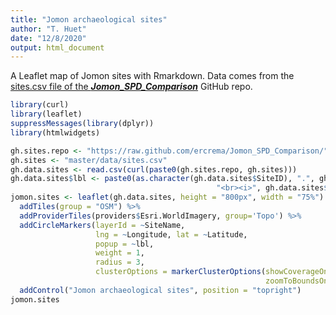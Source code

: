 ```yaml
---
title: "Jomon archaeological sites"
author: "T. Huet"
date: "12/8/2020"
output: html_document
---
```


A Leaflet map of Jomon sites  with  Rmarkdown. Data comes from the [sites.csv file of the ***Jomon_SPD_Comparison***](https://github.com/ercrema/Jomon_SPD_Comparison/blob/master/data/sites.csv) GitHub repo. 

```r
library(curl)
library(leaflet)
suppressMessages(library(dplyr))
library(htmlwidgets)

gh.sites.repo <- "https://raw.github.com/ercrema/Jomon_SPD_Comparison/"
gh.sites <- "master/data/sites.csv"
gh.data.sites <- read.csv(curl(paste0(gh.sites.repo, gh.sites)))
gh.data.sites$lbl <- paste0(as.character(gh.data.sites$SiteID), ".", gh.data.sites$SiteName,
                                              "<br><i>", gh.data.sites$Prefecture, "</i>")
jomon.sites <- leaflet(gh.data.sites, height = "800px", width = "75%") %>%
  addTiles(group = "OSM") %>%
  addProviderTiles(providers$Esri.WorldImagery, group='Topo') %>%
  addCircleMarkers(layerId = ~SiteName,
                   lng = ~Longitude, lat = ~Latitude,
                   popup = ~lbl,
                   weight = 1,
                   radius = 3,
                   clusterOptions = markerClusterOptions(showCoverageOnHover = T,
                                                         zoomToBoundsOnClick = T)) %>%
  addControl("Jomon archaeological sites", position = "topright")
jomon.sites
```
